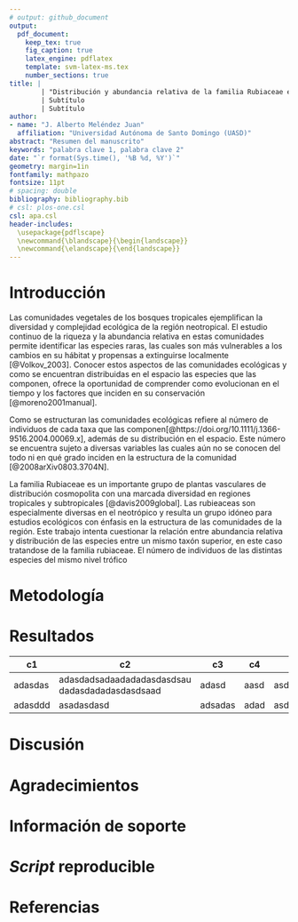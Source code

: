 ```yaml
---
# output: github_document
output: 
  pdf_document:
    keep_tex: true
    fig_caption: true
    latex_engine: pdflatex
    template: svm-latex-ms.tex
    number_sections: true
title: | 
        | "Distribución y abundancia relativa de la familia Rubiaceae en la parcela permanente Isla Barro Colorado"
        | Subtítulo
        | Subtítulo
author:
- name: "J. Alberto Meléndez Juan"
  affiliation: "Universidad Autónoma de Santo Domingo (UASD)"
abstract: "Resumen del manuscrito"
keywords: "palabra clave 1, palabra clave 2"
date: "`r format(Sys.time(), '%B %d, %Y')`"
geometry: margin=1in
fontfamily: mathpazo
fontsize: 11pt
# spacing: double
bibliography: bibliography.bib
# csl: plos-one.csl
csl: apa.csl
header-includes:
  \usepackage{pdflscape}
  \newcommand{\blandscape}{\begin{landscape}}
  \newcommand{\elandscape}{\end{landscape}}
---
```


# Introducción
Las comunidades vegetales de los bosques tropicales ejemplifican la diversidad y complejidad ecológica de la región neotropical. El estudio continuo de la riqueza y la abundancia relativa en estas comunidades permite identificar las especies raras, las cuales son más vulnerables a los cambios en su hábitat y propensas a extinguirse localmente [@Volkov_2003]. Conocer estos aspectos de las comunidades ecológicas y como se encuentran distribuidas en el espacio las especies que las componen, ofrece la oportunidad de comprender como evolucionan en el tiempo y los factores que inciden en su conservación [@moreno2001manual].

Como se estructuran las comunidades ecológicas refiere al número de individuos de cada taxa que las componen[@https://doi.org/10.1111/j.1366-9516.2004.00069.x], además de su distribución en el espacio. Este número se encuentra sujeto a diversas variables las cuales aún no se conocen del todo ni en qué grado inciden en la estructura de la comunidad [@2008arXiv0803.3704N].

La familia Rubiaceae es un importante grupo de plantas vasculares de distribución cosmopolita con una marcada diversidad en regiones tropicales y subtropicales [@davis2009global]. Las rubieaceas son especialmente diversas en el neotrópico y resulta un grupo idóneo para estudios ecológicos con énfasis en la estructura de las comunidades de la región. Este trabajo intenta cuestionar la relación entre abundancia relativa y distribución de las especies entre un mismo taxón superior, en este caso tratandose de la familia rubiaceae.
El número de individuos de las distintas especies del mismo nivel trófico

# Metodología

\ldots

# Resultados

|c1 |c2 |c3 |c4 |c5 |
|---|---|---|---|---|
|adasdas |adasdadsadaadadadasdasdsau <br /> dadasdadadasdasdsaad | adasd|aasd |asdsd |
|adasddd |asadasdasd |adsadas |adad |asdasddad |

# Discusión

# Agradecimientos

# Información de soporte

\ldots

# *Script* reproducible

\ldots

# Referencias

